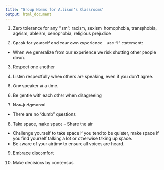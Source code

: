 ```yaml
---
title: "Group Norms for Allison's Classrooms"
output: html_document
---
```


1. Zero tolerance for any "ism": racism, sexism, homophobia, transphobia,
ageism, ableism, xenophobia, religious prejudice

2. Speak for yourself and your own experience -- use “I” statements

* When we generalize from our experience we risk shutting other people down.

3. Respect one another

4. Listen respectfully when others are speaking, even if you don’t agree.

5. One speaker at a time.

6. Be gentle with each other when disagreeing.

7. Non-judgmental 

  * There are no "dumb" questions
  
8. Take space, make space -- Share the air  

  * Challenge yourself to take space if you tend to be quieter, 
  make space if you find yourself talking a lot or otherwise taking up space.  
  * Be aware of your airtime to ensure all voices are heard.
  
9. Embrace discomfort

10. Make decisions by consensus
